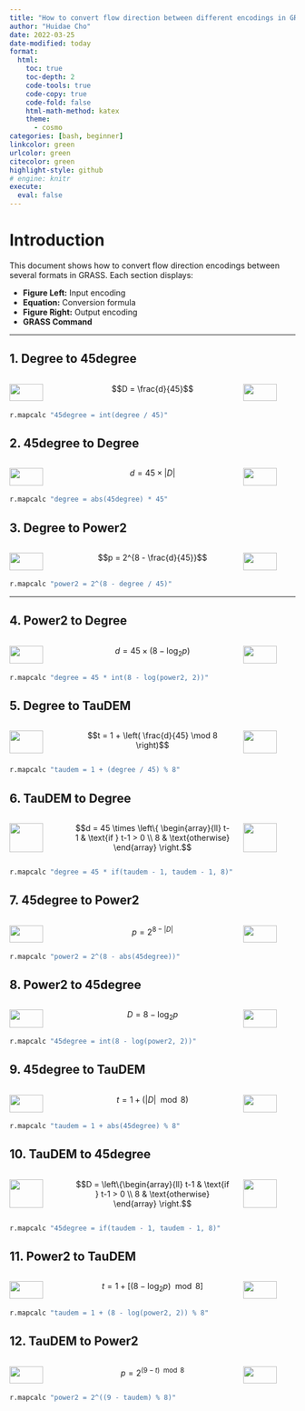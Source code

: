 ---
title: "How to convert flow direction between different encodings in GRASS"
author: "Huidae Cho"
date: 2022-03-25
date-modified: today
format:
  html:
    toc: true
    toc-depth: 2
    code-tools: true
    code-copy: true
    code-fold: false
    html-math-method: katex
    theme:
      - cosmo
categories: [bash, beginner]
linkcolor: green
urlcolor: green
citecolor: green
highlight-style: github
# engine: knitr
execute:
  eval: false
---
# Introduction

This document shows how to convert flow direction encodings between several formats in GRASS. Each section displays:

- **Figure Left:** Input encoding
- **Equation:** Conversion formula
- **Figure Right:** Output encoding
- **GRASS Command**

---

## 1. Degree to 45degree

::: columns
:::: {.column width="20%"}
![](images/degree.svg){width=80%}
::::

:::: {.column width="60%"}
$$D = \frac{d}{45}$$  
::::

::::  {.column width="20%"}
![](images/45degree.svg){width=80%}
::::
:::
```bash
r.mapcalc "45degree = int(degree / 45)"
```

## 2. 45degree to Degree

::: columns
:::: {.column width="20%"}
![](images/45degree.svg){width=80%}
::::

:::: {.column width="60%"}
$$d = 45 \times |D|$$  
::::

:::: {.column width="20%"}
![](images/degree.svg){width=80%}
::::
:::
```bash
r.mapcalc "degree = abs(45degree) * 45"
```

## 3. Degree to Power2

::: columns
:::: {.column width="20%"}
![](images/degree.svg){width=80%}
::::

:::: {.column width="60%"}
$$p = 2^{8 - \frac{d}{45}}$$  
::::

:::: {.column width="20%"}
![](images/power2.svg){width=80%}
::::
:::
```bash
r.mapcalc "power2 = 2^(8 - degree / 45)"
```
---

## 4. Power2 to Degree

::: columns
:::: {.column width="20%"}
![](images/power2.svg){width=80%}
::::

:::: {.column width="60%"}
$$d = 45 \times (8 - \log_2 p)$$  
::::

:::: {.column width="20%"}
![](images/degree.svg){width=80%}
::::
:::
```bash
r.mapcalc "degree = 45 * int(8 - log(power2, 2))"
```

## 5. Degree to TauDEM

::: columns
:::: {.column width="20%"}
![](images/degree.svg){width=80%}
::::

:::: {.column width="60%"}
$$t = 1 + \left( \frac{d}{45} \mod 8 \right)$$  
::::

:::: {.column width="20%"}
![](images/taudem.svg){width=80%}
::::
:::
```bash
r.mapcalc "taudem = 1 + (degree / 45) % 8"
```

## 6. TauDEM to Degree

::: columns
:::: {.column width="20%"}
![](images/taudem.svg){width=80%}
::::

:::: {.column width="60%"}
$$d = 45 \times \left\{ \begin{array}{ll} t-1 & \text{if } t-1 > 0 \\ 8 & \text{otherwise} \end{array} \right.$$  
::::

:::: {.column width="20%"}
![](images/degree.svg){width=80%}
::::
:::
```bash
r.mapcalc "degree = 45 * if(taudem - 1, taudem - 1, 8)"
```

## 7. 45degree to Power2

::: columns
:::: {.column width="20%"}
![](images/45degree.svg){width=80%}
::::

:::: {.column width="60%"}
$$p = 2^{8 - |D|}$$  
::::

:::: {.column width="20%"}
![](images/power2.svg){width=80%}
::::
:::
```bash
r.mapcalc "power2 = 2^(8 - abs(45degree))"
```

## 8. Power2 to 45degree

::: columns
:::: {.column width="20%"}
![](images/power2.svg){width=80%}
::::

:::: {.column width="60%"}
$$D = 8 - \log_2 p$$  
::::

:::: {.column width="20%"}
![](images/45degree.svg){width=80%}
::::
:::
```bash
r.mapcalc "45degree = int(8 - log(power2, 2))"
```

## 9. 45degree to TauDEM

::: columns
:::: {.column width="20%"}
![](images/45degree.svg){width=80%}
::::

:::: {.column width="60%"}
$$t = 1 + (|D| \mod 8)$$  
::::

:::: {.column width="20%"}
![](images/taudem.svg){width=80%}
::::
:::
```bash
r.mapcalc "taudem = 1 + abs(45degree) % 8"
```

## 10. TauDEM to 45degree

::: columns
:::: {.column width="20%"}
![](images/taudem.svg){width=80%}
::::

:::: {.column width="60%"}
$$D = \left\{\begin{array}{ll} t-1 & \text{if } t-1 > 0 \\ 8 & \text{otherwise} \end{array} \right.$$  
::::

:::: {.column width="20%"}
![](images/45degree.svg){width=80%}
::::
:::
```bash
r.mapcalc "45degree = if(taudem - 1, taudem - 1, 8)"
```

## 11. Power2 to TauDEM

::: columns
:::: {.column width="20%"}
![](images/power2.svg){width=80%}
::::

:::: {.column width="60%"}
$$t = 1 + \left[ (8 - \log_2 p) \mod 8 \right]$$  
::::

:::: {.column width="20%"}
![](images/taudem.svg){width=80%}
::::
:::
```bash
r.mapcalc "taudem = 1 + (8 - log(power2, 2)) % 8"
```

## 12. TauDEM to Power2

::: columns
:::: {.column width="20%"}
![](images/taudem.svg){width=80%}
::::

:::: {.column width="60%"}
$$p = 2^{(9 - t) \mod 8}$$  
::::

:::: {.column width="20%"}
![](images/power2.svg){width=80%}
::::
:::
```bash
r.mapcalc "power2 = 2^((9 - taudem) % 8)"
```
